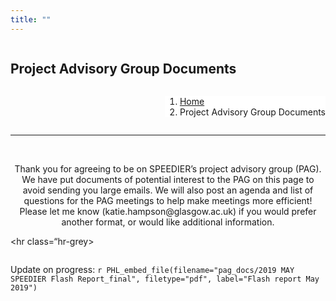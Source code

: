```yaml
---
title: ""
---
```


<!--Add a loading bar!-->
<script src="pace.js"></script>
<link href="pace_loadbar_loading.css" rel="stylesheet" />

<!--Create a block for title and breadcrumbs to appear on same line-->
<div style="width: 100%; display: inline-block;">
<div style="float: left; ">
# Project Advisory Group Documents
</div>
<div style="float: right;">
<ol class="breadcrumb" style="background-color:white;">
  <li class="breadcrumb-item"><a href="index.html">Home</a></li>
  <li class="breadcrumb-item active">Project Advisory Group Documents</li>
</ol>
</div>
</div>
<hr class="hr-orange">

<br>

<!--Begin page content!-->

<center>
Thank you for agreeing to be on SPEEDIER's project advisory group (PAG). We have put documents of potential interest to the PAG on this page to avoid sending you large emails. We will also post an agenda and list of questions for the PAG meetings to help make meetings more efficient!
<br>
Please let me know (katie.hampson@glasgow.ac.uk) if you would prefer another format, or would like additional information.
</center>

<hr class="hr-grey>

<div style="display: inline-block; ">

Update on progress: `r PHL_embed_file(filename="pag_docs/2019 MAY SPEEDIER Flash Report_final", filetype="pdf", label="Flash report May 2019")`  

</div>